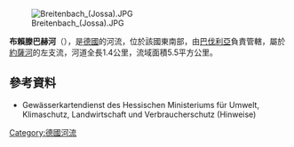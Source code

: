 {{Multiple issues|
{{No footnotes|time=2020-08-23T10:13:32+00:00}}
{{Onesource|time=2020-08-23T10:13:32+00:00}}
}}
{{Coord|50|10|37.92|N|9|28|18.31|E|display=title}}
[[Image:Breitenbach_(Jossa).JPG|right]]

'''布賴滕巴赫河'''（{{lang-de|Breitenbach}}），是[[德國|德國]]的河流，位於該國東南部，由[[巴伐利亞|巴伐利亞]]負責管轄，屬於[[約薩河_(辛恩河支流)|約薩河]]的左支流，河道全長1.4公里，流域面積5.5平方公里。

==參考資料==
* Gewässerkartendienst des Hessischen Ministeriums für Umwelt, Klimaschutz, Landwirtschaft und Verbraucherschutz (Hinweise)

{{Germany-geo-stub}}
[[Category:德國河流|Category:德國河流]]